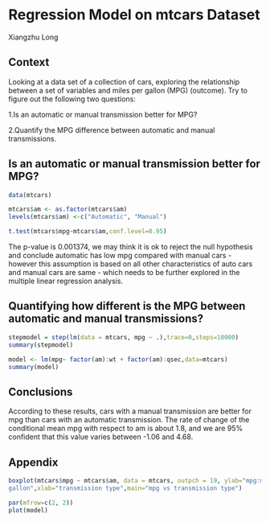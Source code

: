 # Regression Model on mtcars Dataset
Xiangzhu Long

## Context
Looking at a data set of a collection of cars, exploring the relationship between a set of variables and miles per gallon (MPG) (outcome). Try to figure out the following two questions:

1.Is an automatic or manual transmission better for MPG?

2.Quantify the MPG difference between automatic and manual transmissions.

## Is an automatic or manual transmission better for MPG?
```r
data(mtcars)

mtcars$am <- as.factor(mtcars$am)
levels(mtcars$am) <-c("Automatic", "Manual")

t.test(mtcars$mpg~mtcars$am,conf.level=0.95)

```
The p-value is 0.001374, we may think it is ok to reject the null hypothesis and conclude automatic has low mpg compared with manual cars - however this assumption is based on all other characteristics of auto cars and manual cars are same  - which needs to be further explored in the multiple linear regression analysis.


## Quantifying how different is the MPG between automatic and manual transmissions?
```r
stepmodel = step(lm(data = mtcars, mpg ~ .),trace=0,steps=10000)
summary(stepmodel)

model <- lm(mpg~ factor(am):wt + factor(am):qsec,data=mtcars)
summary(model)
```


## Conclusions

According to these results, cars with a manual transmission are better for mpg than cars with an automatic transmission. The rate of change of the conditional mean mpg with respect to am is about 1.8, and we are 95% confident that this value varies between -1.06 and 4.68. 

## Appendix
```r
boxplot(mtcars$mpg ~ mtcars$am, data = mtcars, outpch = 19, ylab="mpg:miles per 
gallon",xlab="transmission type",main="mpg vs transmission type")
```


```r
par(mfrow=c(2, 2))
plot(model)
```
